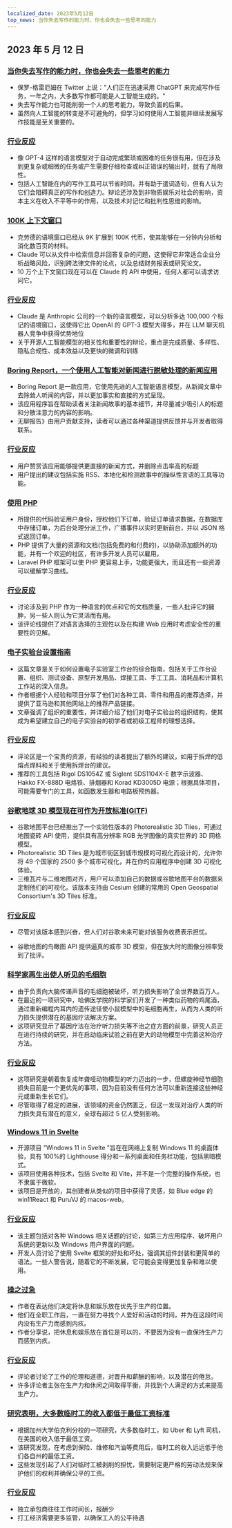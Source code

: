 ```yaml
---
localized_date: 2023年5月12日
top_news: 当你失去写作的能力时，你也会失去一些思考的能力
---
```


## 2023 年 5 月 12 日

### [当你失去写作的能力时，你也会失去一些思考的能力](https://twitter.com/paulg/status/1655925905527537666)

- 保罗-格雷厄姆在 Twitter 上说："人们正在迅速采用 ChatGPT 来完成写作任务，一年之内，大多数写作都可能是人工智能生成的。"
- 失去写作能力也可能削弱一个人的思考能力，导致负面的后果。
- 虽然向人工智能的转变是不可避免的，但学习如何使用人工智能并继续发展写作技能是至关重要的。

### [行业反应](http://news.ycombinator.com/item?id=35896190)

- 像 GPT-4 这样的语言模型对于自动完成繁琐或困难的任务很有用，但在涉及到更复杂或细微的任务或产生需要仔细检查或纠正错误的输出时，就有了局限性。
- 包括人工智能在内的写作工具可以节省时间，并有助于遣词造句，但有人认为它们会阻碍真正的写作和创造力。辩论还涉及到非物质娱乐对社会的影响，资本主义在收入不平等中的作用，以及技术对记忆和批判性思维的影响。

### [100K 上下文窗口](https://www.anthropic.com/index/100k-context-windows)

- 克劳德的语境窗口已经从 9K 扩展到 100K 代币，使其能够在一分钟内分析和消化数百页的材料。
- Claude 可以从文件中检索信息并回答复杂的问题，这使得它非常适合企业分析战略风险，识别跨法律文件的论点，以及总结财务报表或研究论文。
- 10 万个上下文窗口现在可以在 Claude 的 API 中使用，任何人都可以请求访问它。

### [行业反应](http://news.ycombinator.com/item?id=35904773)

- Claude 是 Anthropic 公司的一个新的语言模型，可以分析多达 100,000 个标记的语境窗口，这使得它比 OpenAI 的 GPT-3 模型大得多，并在 LLM 聊天机器人竞争中获得优势地位
- 关于开源人工智能模型的相关性和重要性的辩论，重点是完成质量、多样性、隐私合规性、成本效益以及更快的微调和训练

### [Boring Report，一个使用人工智能对新闻进行脱敏处理的新闻应用](https://www.boringreport.org/)

- Boring Report 是一款应用，它使用先进的人工智能语言模型，从新闻文章中去除耸人听闻的内容，并以更加事实和直接的方式呈现。
- 该应用程序旨在帮助读者关注新闻故事的基本细节，并尽量减少吸引人的标题和分散注意力的内容的影响。
- 无聊报告》由用户贡献支持，读者可以通过各种渠道提供反馈并与开发者取得联系。

### [行业反应](http://news.ycombinator.com/item?id=35905437)

- 用户赞赏该应用能够提供更直接的新闻方式，并删除点击率高的标题
- 用户提出的建议包括实施 RSS、本地化和检测故事中的操纵性言语的工具等功能。

### [使用 PHP](https://gowithphp.com/)

- 所提供的代码验证用户身份，授权他们下订单，验证订单请求数据，在数据库中存储订单，为后台处理分派工作，广播事件以实时更新前台，并以 JSON 格式返回订单。
- PHP 提供了大量的资源和文档(包括免费的和付费的)，以协助添加额外的功能，并有一个欢迎的社区，有许多开发人员可以雇用。
- Laravel PHP 框架可以使 PHP 更容易上手，功能更强大，而且还有一些资源可以缓解学习曲线。

### [行业反应](http://news.ycombinator.com/item?id=35896954)

- 讨论涉及到 PHP 作为一种语言的优点和它的文档质量，一些人批评它的臃肿，另一些人则认为它灵活而有用。
- 该评论线提供了对语言选择的主观性以及在构建 Web 应用时考虑安全性的重要性的见解。

### [电子实验台设置指南](https://badar.tech/2023/04/30/electronics-lab-bench-setup-guide/)

- 这篇文章是关于如何设置电子实验室工作台的综合指南，包括关于工作台设置、组织、测试设备、原型开发用品、焊接工具、手工工具、消耗品和计算机工作站的深入信息。
- 作者根据个人经验和项目分享了他们对各种工具、零件和用品的推荐选择，并提供了亚马逊和其他网站上的推荐产品链接。
- 文章强调了组织的重要性，并详细介绍了他们对电子实验台的组织结构，使其成为希望建立自己的电子实验台的初学者或初级工程师的理想选择。

### [行业反应](http://news.ycombinator.com/item?id=35903294)

- 评论区是一个宝贵的资源，有经验的读者提出了额外的建议，如用于拆焊的低熔点焊料和关于使用拆焊台的建议。
- 推荐的工具包括 Rigol DS1054Z 或 Siglent SDS1104X-E 数字示波器、Hakko FX-888D 电烙铁、排烟器和 Korad KD3005D 电源；根据具体项目，可能需要专门的工具，如函数发生器和电路板预热器。

### [谷歌地球 3D 模型现在可作为开放标准(GlTF)](https://cloud.google.com/blog/products/maps-platform/create-immersive-3d-map-experiences-photorealistic-3d-tiles)

- 谷歌地图平台已经推出了一个实验性版本的 Photorealistic 3D Tiles，可通过地图瓷砖 API 使用，提供具有高分辨率 RGB 光学图像的真实世界的 3D 网格模型。
- Photorealistic 3D Tiles 是为城市街区到城市规模的可视化而设计的，允许你将 49 个国家的 2500 多个城市可视化，并在你的应用程序中创建 3D 可视化体验。
- 三维瓦片与二维地图对齐，用户可以添加自己的数据或谷歌地图平台的数据来定制他们的可视化。该版本支持由 Cesium 创建的常用的 Open Geospatial Consortium's 3D Tiles 标准。

### [行业反应](http://news.ycombinator.com/item?id=35896176)

- 尽管对该版本感到兴奋，但人们对谷歌未来可能对该服务收费表示担忧。

- 谷歌地图的鸟瞰图 API 提供逼真的城市 3D 模型，但在放大时的图像分辨率受到了批评。

### [科学家再生出使人听见的毛细胞](https://hms.harvard.edu/news/scientists-regenerate-hair-cells-enable-hearing)

- 由于负责向大脑传递声音的毛细胞被破坏，听力损失影响了全世界数百万人。
- 在最近的一项研究中，哈佛医学院的科学家们开发了一种类似药物的鸡尾酒，通过重新编程内耳内的遗传途径使小鼠模型中的毛细胞再生，从而为人类的听力损失提供潜在的基因疗法解决方案。
- 这项研究显示了基因疗法在治疗听力损失等不治之症方面的前景，研究人员正在进行持续的研究，并在启动临床试验之前在更大的动物模型中完善这种治疗方法。

### [行业反应](http://news.ycombinator.com/item?id=35895417)

- 这项研究是朝着恢复成年聋哑动物模型的听力迈出的一步，但螺旋神经节细胞损失目前是一个更优先的事项，因为目前没有任何方法可以重新连接这些神经元或重新生长它们。
- 尽管取得了稳定的进展，该领域的资金仍然匮乏，但这一发现对治疗人类的听力损失具有潜在的意义，全球有超过 5 亿人受到影响。

### [Windows 11 in Svelte](https://github.com/yashash-pugalia/win11-svelte)

- 开源项目 "Windows 11 in Svelte "旨在在网络上复制 Windows 11 的桌面体验，具有 100%的 Lighthouse 得分和一系列桌面和任务栏功能，包括黑暗模式。
- 该项目使用各种技术，包括 Svelte 和 Vite，并不是一个完整的操作系统，也不隶属于微软。
- 该项目是开放的，其创建者从类似的项目中获得了灵感，如 Blue edge 的 win11React 和 PuruVJ 的 macos-web。

### [行业反应](http://news.ycombinator.com/item?id=35896505)

- 该主题包括对各种 Windows 相关话题的讨论，如第三方应用程序、破坏用户系统的更新以及 Windows 用户界面的问题。
- 开发人员讨论了使用 Svelte 框架的好处和坏处，强调其组件封装和更简单的语法。一些人警告说，随着它的不断发展，它可能会变得更加复杂和难以使用。

### [操之过急](https://dostoynikov.bearblog.dev/fuck-being-productive/)

- 作者在表达他们决定将休息和娱乐放在优先于生产的位置。
- 他们在全职工作后，一直在努力寻找个人爱好和活动的时间，并为在这段时间内没有生产力而感到内疚。
- 作者分享说，把休息和娱乐放在首位是可以的，不要因为没有一直保持生产力而感到内疚。

### [行业反应](http://news.ycombinator.com/item?id=35899518)

- 评论者讨论了工作的伦理和道德，对晋升和薪酬的影响，以及潜在的倦怠。
- 许多评论者主张在生产力和休闲之间取得平衡，并找到个人满足的方式来提高生产力。

### [研究表明，大多数临时工的收入都低于最低工资标准](https://www.bristol.ac.uk/news/2023/may/gig-economy-worker-research.html)

- 根据加州大学伯克利分校的一项研究，大多数临时工，如 Uber 和 Lyft 司机，在美国的收入低于最低工资。
- 该研究发现，在考虑到保险、维修和汽油等费用后，临时工的收入远远低于他们各自州的最低工资。
- 这些发现引起了人们对临时工被剥削的担忧，需要制定更严格的劳动法规来保护他们的权利并确保公平的工资。

### [行业反应](http://news.ycombinator.com/item?id=35901889)

- 独立承包商往往工作时间长，报酬少
- 打工经济需要更多监管，以确保工人的公平待遇
